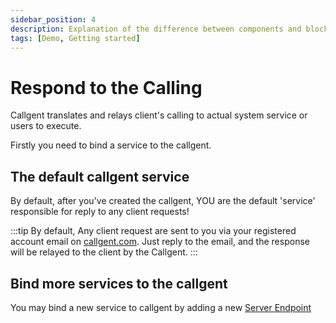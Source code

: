 ```yaml
---
sidebar_position: 4
description: Explanation of the difference between components and blocks on a practical example
tags: [Demo, Getting started]
---
```


# Respond to the Calling

Callgent translates and relays client's calling to actual system service or users to execute.

Firstly you need to bind a service to the callgent.

## The default callgent service

By default, after you've created the callgent, YOU are the default 'service' responsible for reply to any client requests!

:::tip
By default, Any client request are sent to you via your registered account email on [callgent.com](https://www.callgent.com).
Just reply to the email, and the response will be relayed to the client by the Callgent.
:::

## Bind more services to the callgent

You may bind a new service to callgent by adding a new [Server Endpoint](../advanced-topics/callgent-endpoints/server-endpoint)
